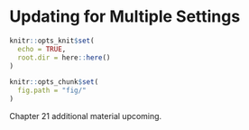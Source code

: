 # Updating for Multiple Settings {#ch:updating-multiple}

```r
knitr::opts_knit$set(
  echo = TRUE,
  root.dir = here::here()
)

knitr::opts_chunk$set(
  fig.path = "fig/"
)
```

Chapter 21 additional material upcoming.